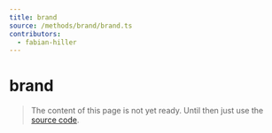 ```yaml
---
title: brand
source: /methods/brand/brand.ts
contributors:
  - fabian-hiller
---
```


# brand

> The content of this page is not yet ready. Until then just use the [source code](https://github.com/fabian-hiller/valibot/blob/main/library/src/methods/brand/brand.ts).
